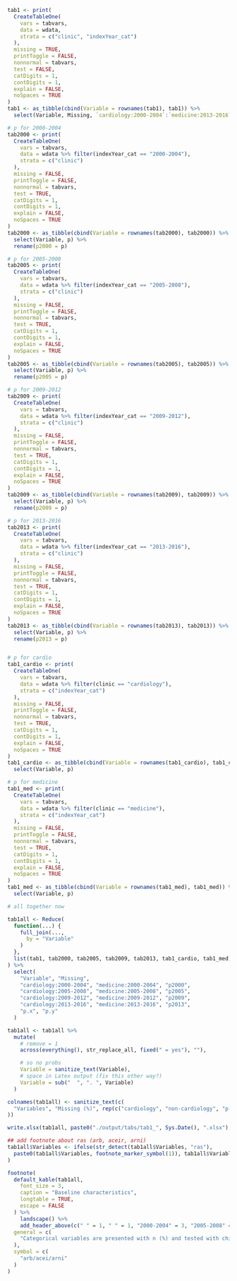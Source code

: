 ```r

tab1 <- print(
  CreateTableOne(
    vars = tabvars,
    data = wdata,
    strata = c("clinic", "indexYear_cat")
  ),
  missing = TRUE,
  printToggle = FALSE,
  nonnormal = tabvars,
  test = FALSE,
  catDigits = 1,
  contDigits = 1,
  explain = FALSE,
  noSpaces = TRUE
)
tab1 <- as_tibble(cbind(Variable = rownames(tab1), tab1)) %>%
  select(Variable, Missing, `cardiology:2000-2004`:`medicine:2013-2016`)

# p for 2000-2004
tab2000 <- print(
  CreateTableOne(
    vars = tabvars,
    data = wdata %>% filter(indexYear_cat == "2000-2004"),
    strata = c("clinic")
  ),
  missing = FALSE,
  printToggle = FALSE,
  nonnormal = tabvars,
  test = TRUE,
  catDigits = 1,
  contDigits = 1,
  explain = FALSE,
  noSpaces = TRUE
)
tab2000 <- as_tibble(cbind(Variable = rownames(tab2000), tab2000)) %>%
  select(Variable, p) %>%
  rename(p2000 = p)

# p for 2005-2008
tab2005 <- print(
  CreateTableOne(
    vars = tabvars,
    data = wdata %>% filter(indexYear_cat == "2005-2008"),
    strata = c("clinic")
  ),
  missing = FALSE,
  printToggle = FALSE,
  nonnormal = tabvars,
  test = TRUE,
  catDigits = 1,
  contDigits = 1,
  explain = FALSE,
  noSpaces = TRUE
)
tab2005 <- as_tibble(cbind(Variable = rownames(tab2005), tab2005)) %>%
  select(Variable, p) %>%
  rename(p2005 = p)

# p for 2009-2012
tab2009 <- print(
  CreateTableOne(
    vars = tabvars,
    data = wdata %>% filter(indexYear_cat == "2009-2012"),
    strata = c("clinic")
  ),
  missing = FALSE,
  printToggle = FALSE,
  nonnormal = tabvars,
  test = TRUE,
  catDigits = 1,
  contDigits = 1,
  explain = FALSE,
  noSpaces = TRUE
)
tab2009 <- as_tibble(cbind(Variable = rownames(tab2009), tab2009)) %>%
  select(Variable, p) %>%
  rename(p2009 = p)

# p for 2013-2016
tab2013 <- print(
  CreateTableOne(
    vars = tabvars,
    data = wdata %>% filter(indexYear_cat == "2013-2016"),
    strata = c("clinic")
  ),
  missing = FALSE,
  printToggle = FALSE,
  nonnormal = tabvars,
  test = TRUE,
  catDigits = 1,
  contDigits = 1,
  explain = FALSE,
  noSpaces = TRUE
)
tab2013 <- as_tibble(cbind(Variable = rownames(tab2013), tab2013)) %>%
  select(Variable, p) %>%
  rename(p2013 = p)


# p for cardio
tab1_cardio <- print(
  CreateTableOne(
    vars = tabvars,
    data = wdata %>% filter(clinic == "cardiology"),
    strata = c("indexYear_cat")
  ),
  missing = FALSE,
  printToggle = FALSE,
  nonnormal = tabvars,
  test = TRUE,
  catDigits = 1,
  contDigits = 1,
  explain = FALSE,
  noSpaces = TRUE
)
tab1_cardio <- as_tibble(cbind(Variable = rownames(tab1_cardio), tab1_cardio)) %>%
  select(Variable, p)

# p for medicine
tab1_med <- print(
  CreateTableOne(
    vars = tabvars,
    data = wdata %>% filter(clinic == "medicine"),
    strata = c("indexYear_cat")
  ),
  missing = FALSE,
  printToggle = FALSE,
  nonnormal = tabvars,
  test = TRUE,
  catDigits = 1,
  contDigits = 1,
  explain = FALSE,
  noSpaces = TRUE
)
tab1_med <- as_tibble(cbind(Variable = rownames(tab1_med), tab1_med)) %>%
  select(Variable, p)

# all together now

tab1all <- Reduce(
  function(...) {
    full_join(...,
      by = "Variable"
    )
  },
  list(tab1, tab2000, tab2005, tab2009, tab2013, tab1_cardio, tab1_med)
) %>%
  select(
    "Variable", "Missing",
    "cardiology:2000-2004", "medicine:2000-2004", "p2000",
    "cardiology:2005-2008", "medicine:2005-2008", "p2005",
    "cardiology:2009-2012", "medicine:2009-2012", "p2009",
    "cardiology:2013-2016", "medicine:2013-2016", "p2013",
    "p.x", "p.y"
  )

tab1all <- tab1all %>%
  mutate(
    # remove = 1
    across(everything(), str_replace_all, fixed(" = yes"), ""),

    # so no probs
    Variable = sanitize_text(Variable),
    # space in Latex output (fix this other way?)
    Variable = sub("  ", ". ", Variable)
  )

colnames(tab1all) <- sanitize_text(c(
  "Variables", "Missing (%)", rep(c("cardiology", "non-cardiology", "p-value"), 4), "cardiology", "non-cardiology"
))

write.xlsx(tab1all, paste0("./output/tabs/tab1_", Sys.Date(), ".xlsx"), rowNames = FALSE)

## add footnote about ras (arb, aceir, arni)
tab1all$Variables <- ifelse(str_detect(tab1all$Variables, "ras"),
  paste0(tab1all$Variables, footnote_marker_symbol(1)), tab1all$Variables
)

footnote(
  default_kable(tab1all,
    font_size = 3,
    caption = "Baseline characteristics",
    longtable = TRUE,
    escape = FALSE
  ) %>%
    landscape() %>%
    add_header_above(c(" " = 1, " " = 1, "2000-2004" = 3, "2005-2008" = 3, "2009-2012" = 3, "2013-2016" = 3, "Overall p-value" = 2)),
  general = c(
    "Categorical variables are presented with n (%) and tested with chi-square test and continous variables with median [q1-q3] and tested with Mann-Whitney U test."
  ),
  symbol = c(
    "arb/acei/arni"
  )
)
```
